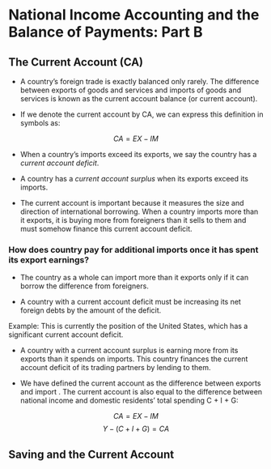 # National Income Accounting and the Balance of Payments: Part B

## The Current Account (CA)

-   A country's foreign trade is exactly balanced only rarely. The difference between exports of goods and services and imports of goods and services is known as the current account balance (or current account).

-   If we denote the current account by CA, we can express this definition in symbols as:

$$CA = EX - IM$$

-   When a country's imports exceed its exports, we say the country has a *current account deficit*.

-   A country has a *current account surplus* when its exports exceed its imports.

-   The current account is important because it measures the size and direction of international borrowing. When a country imports more than it exports, it is buying more from foreigners than it sells to them and must somehow finance this current account deficit.

### How does country pay for additional imports once it has spent its export earnings?

-   The country as a whole can import more than it exports only if it can borrow the difference from foreigners.

-   A country with a current account deficit must be increasing its net foreign debts by the amount of the deficit.

Example: This is currently the position of the United States, which has a significant current account deficit.

-   A country with a current account surplus is earning more from its exports than it spends on imports. This country finances the current account deficit of its trading partners by lending to them.

-   We have defined the current account as the difference between exports and import . The current account is also equal to the difference between national income and domestic residents' total spending C + I + G:

$$CA = EX-IM$$ $$Y - (C + I + G) = CA$$

## Saving and the Current Account

